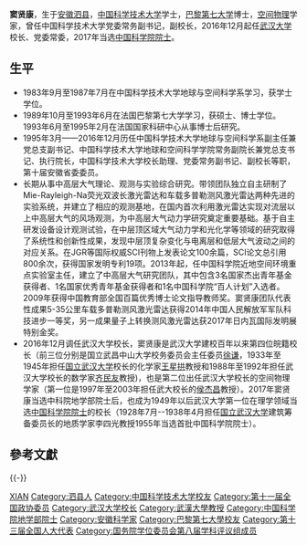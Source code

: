 {{unreferenced|time=2017-10-09T19:28:19+00:00}}
'''窦贤康'''{{BD|1966年|1月}}，生于[[安徽|安徽]][[泗县|泗县]]，[[中国科学技术大学|中国科学技术大学]]学士，[[巴黎第七大学|巴黎第七大学]]博士，[[空间物理|空间物理]]学家，曾任中国科学技术大学党委常务副书记，副校长，2016年12月起任[[武汉大学|武汉大学]]校长、党委常委，2017年当选[[中国科学院院士|中国科学院院士]]。

==生平==
*1983年9月至1987年7月在中国科学技术大学地球与空间科学系学习，获学士学位。
*1989年10月至1993年6月在法国巴黎第七大学学习，获硕士、博士学位。1993年6月至1995年2月在法国国家科研中心从事博士后研究。
*1995年3月——2016年12月历任中国科学技术大学地球与空间科学系副主任兼党总支副书记、中国科学技术大学地球和空间科学学院常务副院长兼党总支书记、执行院长，中国科学技术大学校长助理、党委常务副书记、副校长等职，第十届安徽省委委员。
*长期从事中高层大气理论、观测与实验综合研究。带领团队独立自主研制了Mie-Rayleigh-Na荧光双波长激光雷达和车载多普勒测风激光雷达两种先进的实验系统，并建立了相应的观测基地，在国内首次利用激光雷达实现对流层以上中高层大气的风场观测，为中高层大气动力学研究奠定重要基础。基于自主研发设备设计观测试验，在中层顶区域大气动力学和光化学等领域的研究取得了系统性和创新性成果，发现中层顶复杂变化与电离层和低层大气波动之间的对应关系。在JGR等国际权威SCI刊物上发表论文100余篇，SCI论文总引用800余次，获得国家发明专利19项。2013年起，任中国科学院近地空间环境重点实验室主任，建立了中高层大气研究团队，其中包含3名国家杰出青年基金获得者、1名国家优秀青年基金获得者和1名中国科学院“百人计划”入选者。2009年获得中国教育部全国百篇优秀博士论文指导教师奖。窦贤康团队代表性成果5-35公里车载多普勒测风激光雷达获得2014年中国人民解放军军队科技进步一等奖，另一成果量子上转换测风激光雷达获2017年日内瓦国际发明展特别金奖。
*2016年12月调任武汉大学校长，窦贤康是武汉大学建校百年以来第四位皖籍校长（前三位分别是国立武昌中山大学校务委员会主任委员[[徐谦|徐谦]]，1933年至1945年担任[[国立武汉大学|国立武汉大学]]校长的化学家[[王星拱|王星拱]]教授和1988年至1992年担任武汉大学校长的数学家[[齐民友|齐民友]]教授)，也是第二位出任武汉大学校长的空间物理学家（第一位是1997年至2003年担任武大校长的[[侯杰昌|侯杰昌]]教授）。2017年窦贤康当选中科院地学部院士后，也成为1949年以后武汉大学第一位在理学领域当选[[中国科学院院士|中国科学院院士]]的校长（1928年7月--1938年4月担任[[国立武汉大学|国立武汉大学]]建筑筹备委员长的地质学家李四光教授1955年当选首批中国科学院院士）。

==參考文獻==
{{reflist}}

{{-}}
{{start box}}
{{s-edu}}
{{s-before|[[李晓红|李晓红]]}}
{{s-title|[[武汉大学|武汉大学]]校长|2016年12月－}}
{{s-after|现任}}
{{end box}}

{{中国科学院地学部院士}}
{{国务院学位委员会第八届学科评议组/地球物理学}}
{{Authority control}}
{{DEFAULTSORT:D}}
[[Category:窦姓|XIAN]]
[[Category:泗县人|Category:泗县人]]
[[Category:中国科学技术大学校友|Category:中国科学技术大学校友]]
[[Category:第十一届全国政协委员|Category:第十一届全国政协委员]]
[[Category:武汉大学校长|Category:武汉大学校长]]
[[Category:武漢大學教授|Category:武漢大學教授]]
[[Category:中国科学院地学部院士|Category:中国科学院地学部院士]]
[[Category:安徽科学家|Category:安徽科学家]]
[[Category:巴黎第七大學校友|Category:巴黎第七大學校友]]
[[Category:第十三届全国人大代表|Category:第十三届全国人大代表]]
[[Category:国务院学位委员会第八届学科评议组成员|Category:国务院学位委员会第八届学科评议组成员]]